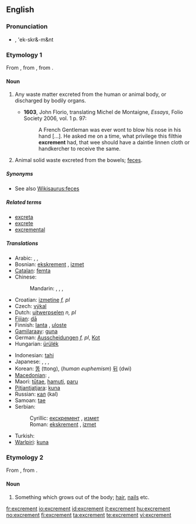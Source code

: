 ==English==

===Pronunciation===
* {{IPA|/'ɛkskɹəmənt/}}, 'ek-skr&-m&nt

===Etymology 1===
From {{etyl|fr}} {{term|excrément}}, from {{etyl|la}} {{term|excrementum|excrēmentum}}, from {{term|excernere||to excrete}}.

====Noun====
{{en-noun}}

# {{archaic}} Any waste matter excreted from the human or animal body, or discharged by bodily organs.
#* '''1603''', John Florio, translating Michel de Montaigne, ''Essays'', Folio Society 2006, vol. 1 p. 97:
#*: A French Gentleman was ever wont to blow his nose in his hand [...].  He asked me on a time, what privilege this filthie '''excrement''' had, that wee should have a daintie linnen cloth or handkercher to receive the same.
# {{context|now|_|specifically}} Animal solid waste excreted from the bowels; [[feces]].

=====Synonyms=====
* See also [[Wikisaurus:feces]]

=====Related terms=====
* [[excreta]]
* [[excrete]]
* [[excremental]]

=====Translations=====
{{trans-top|animal solid waste}}
* Arabic: {{t|ar|غائط|m|tr=ghā'iT|sc=Arab}},  {{t|ar|براز|m|tr=birāz|sc=Arab}},  {{t|ar|خراء|m|tr=khirāʼ|sc=Arab}}
* Bosnian: [[ekskrement#Bosnian|ekskrement]] {{m}}, [[izmet#Bosnian|izmet]] {{m}}
* [[Catalan]]: [[femta]] {{f}}
* Chinese:
*: Mandarin: {{t|zh|大便|tr=dàbiàn|sc=Hani}},  {{t|zh|屎|tr=shǐ|sc=Hani}},  {{t|zh|糞|sc=Hani}},  {{t|zh|粪|tr=fèn|sc=Hani}}
* Croatian: [[izmetine]] ''f, pl''
* Czech: [[výkal]] {{m}}
* Dutch: [[uitwerpselen]] ''n, pl''
* [[Fijian]]: [[dā]]
* Finnish: [[lanta]] {{italbrac|animal excrement}}, [[uloste]] {{italbrac|human excrement}}
* [[Gamilaraay]]: [[guna]]
* German: [[Ausscheidungen]] ''f, pl'', [[Kot]] {{m}}
* Hungarian: [[ürülék]]
{{trans-mid}}
* Indonesian: [[tahi]]
* Japanese: {{t|ja|大便|tr=daiben|sc=Jpan}},  {{t|ja|うんこ|tr=unko|sc=Jpan}},  {{t|ja|糞|tr=くそ, kuso|sc=Jpan}},  {{t|ja|ふん|tr=fun|sc=Jpan}}
* Korean: [[똥]] (ttong), (''human euphemism'') [[뒤]] (dwi)
* [[Macedonian]]: {{t|mk|измет|m|tr=ízmet|sc=Cyrl}},  {{t|mk|екскремент|m|tr=ekskremént|sc=Cyrl}}
* Maori: [[tūtae]], [[hamuti]], [[paru]]
* [[Pitjantjatjara]]: [[kuna]]
* Russian: [[кал]] (kal) {{m}}
* Samoan: [[tae]]
* Serbian:
*: Cyrillic: [[екскремент#Serbian|екскремент]] {{m}}, [[измет#Serbian|измет]] {{m}}
*: Roman: [[ekskrement#Serbian|ekskrement]] {{m}}, [[izmet#Serbian|izmet]] {{m}}
* Turkish: {{t|tr|dışkı}}
* [[Warlpiri]]: [[kuna]]
{{trans-bottom}}

===Etymology 2===
From {{etyl|la}} {{term|excrementum|excrēmentum}}, from {{term|excrescere|excrēscere|to grow out}}.

====Noun====
{{en-noun}}

# {{obsolete}} Something which grows out of the body; [[hair]], [[nails]] etc.

[[fr:excrement]]
[[io:excrement]]
[[id:excrement]]
[[it:excrement]]
[[hu:excrement]]
[[no:excrement]]
[[fi:excrement]]
[[ta:excrement]]
[[te:excrement]]
[[vi:excrement]]